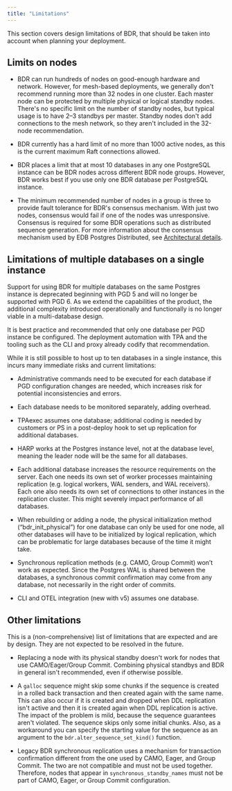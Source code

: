 ```yaml
---
title: "Limitations"
---
```



This section covers design limitations of BDR, that should be taken into account when planning your deployment.

## Limits on nodes

- BDR can run hundreds of nodes on good-enough hardware and network. However, for mesh-based deployments, we generally don't recommend running more than 32 nodes in one cluster. Each master node can be protected by multiple physical or logical standby nodes. There's no specific limit on the number of standby nodes, but typical usage is to have 2&ndash;3 standbys per master. Standby nodes don't add connections to the mesh network, so they aren't included in the 32-node recommendation.

- BDR currently has a hard limit of no more than 1000 active nodes, as this is the current maximum Raft connections allowed.

- BDR places a limit that at most 10 databases in any one PostgreSQL instance can be BDR nodes across different BDR node groups. However, BDR works best if you use only one BDR database per PostgreSQL instance.

- The minimum recommended number of nodes in a group is three to provide fault tolerance for BDR's consensus mechanism. With just two nodes, consensus would fail if one of the nodes was unresponsive. Consensus is required for some BDR operations such as distributed sequence generation. For more information about the consensus mechanism used by EDB Postgres Distributed, see [Architectural details](/pgd/4/architectures/#architecture-details).


## Limitations of multiple databases on a single instance

Support for using BDR for multiple databases on the same Postgres instance is deprecated beginning with PGD 5 and will no longer be supported with PGD 6. As we extend the capabilities of the product, the additional complexity introduced operationally and functionally is no longer viable in a multi-database design.

It is best practice and recommended that only one database per PGD instance be configured. The deployment automation with TPA and the tooling such as the CLI and proxy already codify that recommendation. 

While it is still possible to host up to ten databases in a single instance, this incurs many immediate risks and current limitations:

- Administrative commands need to be executed for each database if PGD configuration changes are needed, which increases risk for potential inconsistencies and errors.

- Each database needs to be monitored separately, adding overhead.

- TPAexec assumes one database; additional coding is needed by customers or PS in a post-deploy hook to set up replication for additional databases.

- HARP works at the Postgres instance level, not at the database level, meaning the leader node will be the same for all databases.

- Each additional database increases the resource requirements on the server. Each one needs its own set of worker processes maintaining replication (e.g.  logical workers, WAL senders, and WAL receivers). Each one also needs its own set of connections to other instances in the replication cluster. This might severely impact performance of all databases.

- When rebuilding or adding a node, the physical initialization method (“bdr_init_physical”) for one database can only be used for one node, all other databases will have to be initialized by logical replication, which can be problematic for large databases because of the time it might take.

- Synchronous replication methods (e.g. CAMO, Group Commit) won’t work as expected. Since the Postgres WAL is shared between the databases, a synchronous commit confirmation may come from any database, not necessarily in the right order of commits.

- CLI and OTEL integration (new with v5) assumes one database. 

## Other limitations

This is a (non-comprehensive) list of limitations that are expected and are by design. They are not expected to be resolved in the future.

-   Replacing a node with its physical standby doesn't work for nodes that use CAMO/Eager/Group Commit. Combining physical standbys and BDR in general isn't recommended, even if otherwise possible.

-   A `galloc` sequence might skip some chunks if the sequence is created in a rolled back transaction and then created again with the same name. This can also occur if it is created and dropped when DDL replication isn't active and then it is created again when DDL replication is active. The impact of the problem is mild, because the sequence guarantees aren't violated. The sequence skips only some initial chunks. Also, as a workaround you can specify the starting value for the sequence as an argument to the `bdr.alter_sequence_set_kind()` function.

-   Legacy BDR synchronous replication uses a mechanism for transaction confirmation different from the one used by CAMO, Eager, and Group Commit. The two are not compatible and must not be used together. Therefore, nodes that appear in `synchronous_standby_names` must not be part of CAMO, Eager, or Group Commit configuration. 